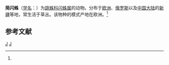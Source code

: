 {{Speciesbox
| taxon = Heliophanus simplex
| binomial_authority = (Simon, 1868)<ref name='id14730'>{{cite web| url =http://www.bioinfo.cn/db05/BjdwSpecies.php?action=view&id=14730| title =简闪蛛| work =《中国动物物种编目数据库》| publisher =中国科学院微生物研究所| author =中国科学院动物研究所| accessdate =2009-04-28| deadurl =yes| archiveurl =https://web.archive.org/web/20160305053910/http://www.bioinfo.cn/db05/BjdwSpecies.php?action=view&id=14730| archivedate =2016-03-05}}</ref>
}}

'''简闪蛛'''（[[学名|学名]]：{{lang|la|''Heliophanus simplex''}}）为[[跳蛛科|跳蛛科]][[闪蛛属|闪蛛属]]的动物。分布于[[欧洲|欧洲]]、[[俄罗斯|俄罗斯]]以及[[中国大陆|中国大陆]]的[[新疆|新疆]]等地，常生活于草丛。该物种的模式产地在欧洲。<ref name='id14730'/>

== 参考文献 ==
{{reflist}}

{{taxonbar}}
[[Category:_1868年描述的动物|J]]
[[Category:闪蛛属|J]]